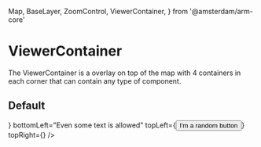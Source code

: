   Map,
  BaseLayer,
  ZoomControl,
  ViewerContainer,
} from '@amsterdam/arm-core'

<Meta title="UI/ViewerContainer" component={ViewerContainer} />

# ViewerContainer

The ViewerContainer is a overlay on top of the map with 4 containers in each corner that can contain any type of component.

## Default

<Preview>
  <Story name="Default">
    <Map fullScreen>
      <ViewerContainer
        bottomRight={<ZoomControl />}
        bottomLeft="Even some text is allowed"
        topLeft={<Button>I&apos;m a random button</Button>}
        topRight={<SearchBar />}
      />
      <BaseLayer />
    </Map>
  </Story>
</Preview>
